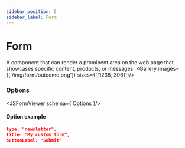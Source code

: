 ```yaml
---
sidebar_position: 5
sidebar_label: Form
---
```



# Form

A component that can render a prominent area on the web page that showcases specific content, products, or messages.
<Gallery images={['/img/form/outcome.png']} sizes={[[1238, 306]]}/>

### Options
<JSFormViewer schema={ Options }/>

#### Option example
```json
type: "newsletter",
title: "My custom form",
buttonLabel: "Submit"
```
